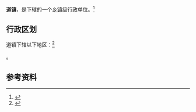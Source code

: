 {{中国乡级行政区|61/06/27/102/000}}

'''道镇'''，是{{PRC admin/fullname|61/06/27/102/000|3}}下辖的一个[[乡镇|乡镇]]级行政单位。<ref>{{PRC admin/ref sgc|{{PRC admin/parent|61/06/27/102/000}}}}</ref>

== 行政区划 ==

道镇下辖以下地区：<ref>{{PRC admin/ref sgc|61/06/27/102/000}}</ref>

{{PRC admin/children|61/06/27/102/000}}。

== 参考资料 ==

{{reflist}}

{{行政区划小作品}}
{{PRC admin/navcat|61/06/27/102/000}}